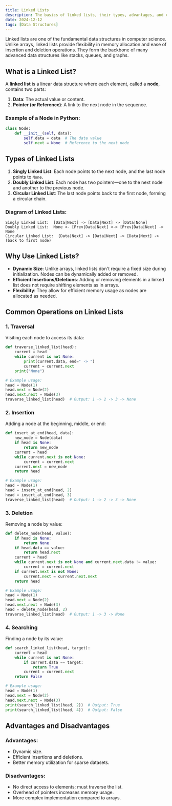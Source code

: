 ```yaml
---
title: Linked Lists
description: The basics of linked lists, their types, advantages, and common operations with examples.
date: 2024-12-12
tags: [Data Structures]
---
```


Linked lists are one of the fundamental data structures in computer science. Unlike arrays, linked lists provide flexibility in memory allocation and ease of insertion and deletion operations. They form the backbone of many advanced data structures like stacks, queues, and graphs.

## What is a Linked List?

A **linked list** is a linear data structure where each element, called a **node**, contains two parts:

1. **Data**: The actual value or content.
2. **Pointer (or Reference)**: A link to the next node in the sequence.

### Example of a Node in Python:

```python
class Node:
    def __init__(self, data):
        self.data = data  # The data value
        self.next = None  # Reference to the next node
```

## Types of Linked Lists

1. **Singly Linked List**: Each node points to the next node, and the last node points to `None`.
2. **Doubly Linked List**: Each node has two pointers—one to the next node and another to the previous node.
3. **Circular Linked List**: The last node points back to the first node, forming a circular chain.

### Diagram of Linked Lists:

```plaintext
Singly Linked List:  [Data|Next] -> [Data|Next] -> [Data|None]
Doubly Linked List:  None <- [Prev|Data|Next] <-> [Prev|Data|Next] -> None
Circular Linked List:  [Data|Next] -> [Data|Next] -> [Data|Next] -> (back to first node)
```

## Why Use Linked Lists?

- **Dynamic Size**: Unlike arrays, linked lists don't require a fixed size during initialization. Nodes can be dynamically added or removed.
- **Efficient Insertions/Deletions**: Adding or removing elements in a linked list does not require shifting elements as in arrays.
- **Flexibility**: They allow for efficient memory usage as nodes are allocated as needed.

## Common Operations on Linked Lists

### 1. Traversal
Visiting each node to access its data:

```python
def traverse_linked_list(head):
    current = head
    while current is not None:
        print(current.data, end=" -> ")
        current = current.next
    print("None")

# Example usage:
head = Node(1)
head.next = Node(2)
head.next.next = Node(3)
traverse_linked_list(head)  # Output: 1 -> 2 -> 3 -> None
```

### 2. Insertion
Adding a node at the beginning, middle, or end:

```python
def insert_at_end(head, data):
    new_node = Node(data)
    if head is None:
        return new_node
    current = head
    while current.next is not None:
        current = current.next
    current.next = new_node
    return head

# Example usage:
head = Node(1)
head = insert_at_end(head, 2)
head = insert_at_end(head, 3)
traverse_linked_list(head)  # Output: 1 -> 2 -> 3 -> None
```

### 3. Deletion
Removing a node by value:

```python
def delete_node(head, value):
    if head is None:
        return None
    if head.data == value:
        return head.next
    current = head
    while current.next is not None and current.next.data != value:
        current = current.next
    if current.next is not None:
        current.next = current.next.next
    return head

# Example usage:
head = Node(1)
head.next = Node(2)
head.next.next = Node(3)
head = delete_node(head, 2)
traverse_linked_list(head)  # Output: 1 -> 3 -> None
```

### 4. Searching
Finding a node by its value:

```python
def search_linked_list(head, target):
    current = head
    while current is not None:
        if current.data == target:
            return True
        current = current.next
    return False

# Example usage:
head = Node(1)
head.next = Node(2)
head.next.next = Node(3)
print(search_linked_list(head, 2))  # Output: True
print(search_linked_list(head, 4))  # Output: False
```

## Advantages and Disadvantages

### Advantages:
- Dynamic size.
- Efficient insertions and deletions.
- Better memory utilization for sparse datasets.

### Disadvantages:
- No direct access to elements; must traverse the list.
- Overhead of pointers increases memory usage.
- More complex implementation compared to arrays.

